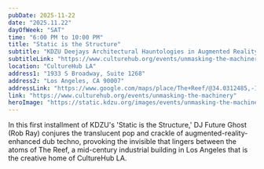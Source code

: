 ```yaml
---
pubDate: 2025-11-22
date: "2025.11.22"
dayOfWeek: "SAT"
time: "6:00 PM to 10:00 PM"
title: "Static is the Structure"
subtitle: "KDZU Deejays Architectural Hauntologies in Augmented Reality"
subtitleLink: "https://www.culturehub.org/events/unmasking-the-machinery"
location: "CultureHub LA"
address1: "1933 S Broadway, Suite 1268"
address2: "Los Angeles, CA 90007"
addressLink: "https://www.google.com/maps/place/The+Reef/@34.0312485,-118.2693197,16z/data=!3m2!4b1!5s0x80c2c7c7190e2b47:0x3152f5b79adcc5f2!4m6!3m5!1s0x80c2c7dad04075af:0xc819d7262d0442e8!8m2!3d34.0312441!4d-118.2667394!16s%2Fg%2F11bbt4b3j2?entry=ttu&g_ep=EgoyMDI1MTAyNi4wIKXMDSoASAFQAw%3D%3D"
link: "https://www.culturehub.org/events/unmasking-the-machinery"
heroImage: "https://static.kdzu.org/images/events/unmasking-the-machinery@2x.jpg"
---
```


In this first installment of KDZU's 'Static is the Structure,' DJ Future Ghost (Rob Ray) conjures the translucent pop and crackle of augmented-reality-enhanced dub techno, provoking the invisible that lingers between the atoms of The Reef, a mid-century industrial building in Los Angeles that is the creative home of CultureHub LA.
